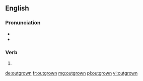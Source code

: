 ==English==

===Pronunciation===
* {{IPA|/ˈaʊtɡɹɔʊn/|lang=en}}
* {{rhymes|əʊn|lang=en}}

===Verb===
{{head|en|past participle}}

# {{past participle of|outgrow|lang=en|nocat=1}}

[[de:outgrown]]
[[fr:outgrown]]
[[mg:outgrown]]
[[pl:outgrown]]
[[vi:outgrown]]